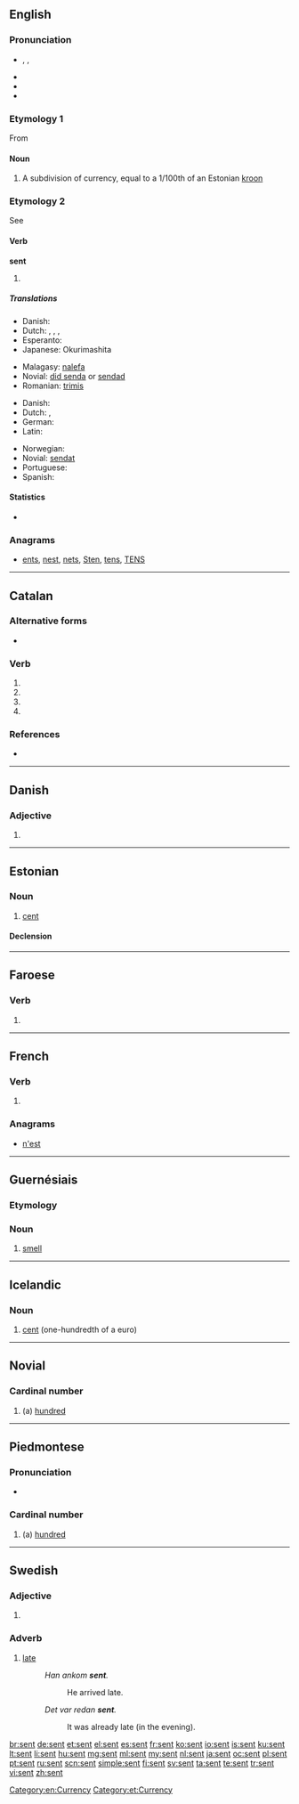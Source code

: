 ==English==

===Pronunciation===
* {{enPR|sĕnt}}, {{IPA|/sɛn̩t/}}, {{X-SAMPA|/sent/}}
* {{audio|en-us-sent.ogg|Audio (US)}}
* {{rhymes|ɛnt}}
* {{homophones|cent|scent}}

===Etymology 1===
From {{etyl|et}}

====Noun====
{{en-noun|senti}}

# A subdivision of currency, equal to a 1/100th of an Estonian [[kroon]]

===Etymology 2===
See {{term|send}}

====Verb====
'''sent'''

# {{past of|send}}

=====Translations=====
{{trans-top|simple past of "to send"}}
* Danish: {{t-|da|sendte}}
* Dutch: {{t-|nl|zond|s}}, {{t+|nl|zonden|p}}, {{t-|nl|verzond|s}}, {{t+|nl|verzonden|p}}
* Esperanto: {{t-|eo|sendis|xs=Esperanto}}
* Japanese: Okurimashita
{{trans-mid}}
* Malagasy: [[:mg:alefa|nalefa]]
* Novial: [[did senda]] or [[sendad]]
* Romanian: [[trimis]]
{{trans-bottom}}

{{trans-top|past participle of "to send"}}
* Danish: {{t-|da|sendt}}
* Dutch: {{t+|nl|verzonden}}, {{t+|nl|gezonden}}
* German: {{t+|de|gesendet}}
* Latin: {{t|la|missus}}
{{trans-mid}}
* Norwegian: {{t|no|sendt}}
* Novial: [[sendat]]
* Portuguese: {{t|pt|enviado}}
* Spanish: {{t-|es|enviado}}
{{trans-bottom}}

====Statistics====
* {{rank|themselves|half|certain|269|sent|keep|myself|morning}}

===Anagrams===
* [[ents#English|ents]], [[nest#English|nest]], [[nets#English|nets]], [[Sten#English|Sten]], [[tens#English|tens]], [[TENS#English|TENS]]

[[Category:en:Currency]]

----

==Catalan==

===Alternative forms===
* {{l|ca|essent}}

===Verb===
{{head|ca|verb form}}

# {{form of|present participle|ésser|lang=ca}}
# {{form of|present participle|ser|lang=ca}}
# {{ca-verb form of|p=3|n=sg|t=pres|m=ind|sentir}}
# {{ca-verb form of|p=2|n=sg|m=impr|sentir}}

===References===
* {{R:IEC4}}

----

==Danish==

===Adjective===
{{head|da|adjective form}}

# {{form of|neuter|sen|lang=da}}

----

==Estonian==

===Noun===
{{et-noun|sendi|senti}}

# [[cent]]

====Declension====
{{rfinfl|lang=et|type=declension}}

[[Category:et:Currency]]

----

==Faroese==

===Verb===
{{head|fo|verb form}}

# {{form of|past participle|senda|lang=fo}}

----

==French==

===Verb===
{{head|fr|verb form}}

# {{form of|third-person singular indicative present|[[sentir]]}}

===Anagrams===
* [[n'est#French|n'est]]

----

==Guernésiais==

===Etymology===
{{rfe|lang=roa-grn}}

===Noun===
{{roa-grn-noun|m}}

# [[smell]]

----

==Icelandic==

===Noun===
{{is-noun|n}}

# [[cent]] (one-hundredth of a euro)

{{tbot entry|Icelandic|cent|2009|December|is}}

----

==Novial==

===Cardinal number===
{{head|nov|cardinal number}}

# (a) [[hundred]]

----

==Piedmontese==

===Pronunciation===
* {{IPA|[sɛnt]|lang=pms}}

===Cardinal number===
{{head|pms|cardinal number}}

# (a) [[hundred]]

----

==Swedish==

===Adjective===
{{head|sv|adjective form}}

# {{sv-adj-form-abs-indef-n|sen}}

===Adverb===
{{sv-adv|senare|senast}}

# [[late]]
#: ''Han ankom '''sent'''.''
#:: He arrived late.
#: ''Det var redan '''sent'''.''
#:: It was already late (in the evening).

[[br:sent]]
[[de:sent]]
[[et:sent]]
[[el:sent]]
[[es:sent]]
[[fr:sent]]
[[ko:sent]]
[[io:sent]]
[[is:sent]]
[[ku:sent]]
[[lt:sent]]
[[li:sent]]
[[hu:sent]]
[[mg:sent]]
[[ml:sent]]
[[my:sent]]
[[nl:sent]]
[[ja:sent]]
[[oc:sent]]
[[pl:sent]]
[[pt:sent]]
[[ru:sent]]
[[scn:sent]]
[[simple:sent]]
[[fi:sent]]
[[sv:sent]]
[[ta:sent]]
[[te:sent]]
[[tr:sent]]
[[vi:sent]]
[[zh:sent]]